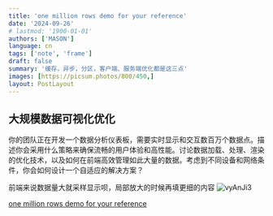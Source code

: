 ```yaml
---
title: 'one million rows demo for your reference'
date: '2024-09-26'
# lastmod: '1900-01-01'
authors: ['MASON']
language: cn
tags: ['note', 'frame']
draft: false
summary: '缓存，异步，分区，客户端、服务端优化都是这三点'
images: [https://picsum.photos/800/450,]
layout: PostLayout
---
```


## 大规模数据可视化优化

你的团队正在开发一个数据分析仪表板，需要实时显示和交互数百万个数据点。描述你会采用什么策略来确保流畅的用户体验和高性能。讨论数据加载、处理、渲染的优化技术，以及如何在前端高效管理如此大量的数据。考虑到不同设备和网络条件，你会如何设计一个自适应的解决方案？


前端来说数据量大就采样显示呗，局部放大的时候再填更细的内容
![vyAnJi3](/static/images/vyAnJi3.png)

[one million rows demo for your reference](https://app.teable.io/share/shrVgdLiOvNQABtW0yX/view)